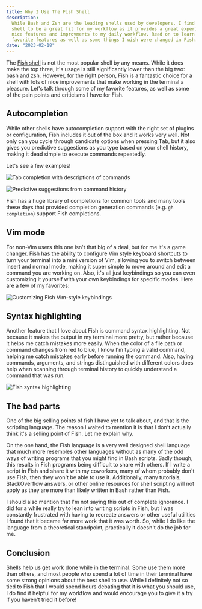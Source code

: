 ```yaml
---
title: Why I Use The Fish Shell
description:
  While Bash and Zsh are the leading shells used by developers, I find the Fish
  shell to be a great fit for my workflow as it provides a great experience with
  nice features and improvments to my daily workflow. Read on to learn about my
  favorite features as well as some things I wish were changed in Fish.
date: "2023-02-18"
---
```


The [Fish shell](https://fishshell.com) is not the most popular shell by any
means. While it does make the top three, it's usage is still significantly lower
than the big two: bash and zsh. However, for the right person, Fish is a
fantastic choice for a shell with lots of nice improvements that make working in
the terminal a pleasure. Let's talk through some of my favorite features, as
well as some of the pain points and criticisms I have for Fish.

## Autocompletion

While other shells have autocompletion support with the right set of plugins or
configuration, Fish includes it out of the box and it works very well. Not only
can you cycle through candidate options when pressing <kbd>Tab</kbd>, but it
also gives you predictive suggestions as you type based on your shell history,
making it dead simple to execute commands repeatedly.

Let's see a few examples!

![Tab completion with descriptions of commands](tab-completion.png)

![Predictive suggestions from command history](predictive-suggestions.png)

Fish has a huge library of completions for common tools and many tools these
days that provided completion generation commands (e.g. `gh completion`) support
Fish completions.

## Vim mode

For non-Vim users this one isn't that big of a deal, but for me it's a game
changer. Fish has the ability to configure Vim style keyboard shortcuts to turn
your terminal into a mini version of Vim, allowing you to switch between insert
and normal mode, making it super simple to move around and edit a command you
are working on. Also, it's all just keybindings so you can even customizing it
yourself with your own keybindings for specific modes. Here are a few of my
favorites:

![Customizing Fish Vim-style keybindings](vim-keybindings.png)

## Syntax highlighting

Another feature that I love about Fish is command syntax highlighting. Not
because it makes the output in my terminal more pretty, but rather because it
helps me catch mistakes more easily. When the color of a file path or command
changes from red to blue, I know I'm typing a valid command, helping me catch
mistakes early before running the command. Also, having commands, arguments, and
strings distinguished with different colors does help when scanning through
terminal history to quickly understand a command that was run.

![Fish syntax highlighting](syntax-highlighting.png)

## The bad parts

One of the big selling points of fish I have yet to talk about, and that is the
scripting language. The reason I waited to mention it is that I don't actually
think it's a selling point of Fish. Let me explain why.

On the one hand, the Fish language is a very well designed shell language that
much more resembles other languages without as many of the odd ways of writing
programs that you might find in Bash scripts. Sadly though, this results in Fish
programs being difficult to share with others. If I write a script in Fish and
share it with my coworkers, many of whom probably don't use Fish, then they
won't be able to use it. Additionally, many tutorials, StackOverflow answers, or
other online resources for shell scripting will not apply as they are more than
likely written in Bash rather than Fish.

I should also mention that I'm not saying this out of complete ignorance. I did
for a while really try to lean into writing scripts in Fish, but I was
constantly frustrated with having to recreate answers or other useful utilities
I found that it became far more work that it was worth. So, while I do like the
language from a theoretical standpoint, practically it doesn't do the job for
me.

## Conclusion

Shells help us get work done while in the terminal. Some use them more than
others, and most people who spend a lot of time in their terminal have some
strong opinions about the best shell to use. While I definitely not so tied to
Fish that I would spend hours debating that it is what you should use, I do find
it helpful for my workflow and would encourage you to give it a try if you
haven't tried it before!
